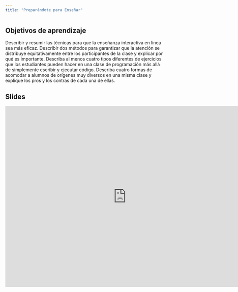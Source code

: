 ```yaml
---
title: "Preparándote para Enseñar"
---
```


## Objetivos de aprendizaje

Describir y resumir las técnicas para que la enseñanza interactiva en línea sea más eficaz.
Describir dos métodos para garantizar que la atención se distribuye equitativamente entre los participantes de la clase y explicar por qué es importante.
Describa al menos cuatro tipos diferentes de ejercicios que los estudiantes pueden hacer en una clase de programación más allá de simplemente escribir y ejecutar código.
Describa cuatro formas de acomodar a alumnos de orígenes muy diversos en una misma clase y explique los pros y los contras de cada una de ellas.


## Slides

<iframe src="https://docs.google.com/presentation/d/1_5hkXuGcLRu2Q6CK51RhRSE0mj0hxhejOdBqzihnGzg/embed?start=false&loop=false&delayms=3000" frameborder="0" width="760" height="569" allowfullscreen="true" mozallowfullscreen="true" webkitallowfullscreen="true"></iframe>


